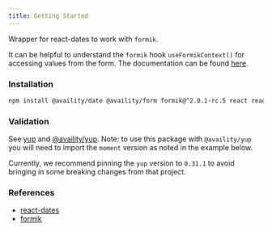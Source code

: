 ```yaml
---
title: Getting Started
---
```


Wrapper for react-dates to work with `formik`.

It can be helpful to understand the `formik` hook `useFormikContext()` for accessing values from the form. The documentation can be found [here](https://formik.org/docs/api/useFormikContext).

### Installation

```bash
npm install @availity/date @availity/form formik@^2.0.1-rc.5 react reactstrap --save
```

### Validation

See [yup](https://github.com/jquense/yup) and [@availity/yup](https://github.com/Availity/sdk-js/tree/master/packages/yup). Note: to use this package with `@availity/yup` you will need to import the `moment` version as noted in the example below.

Currently, we recommend pinning the `yup` version to `0.31.1` to avoid bringing in some breaking changes from that project.

### References

- [react-dates](https://github.com/airbnb/react-dates)
- [formik](https://github.com/jaredpalmer/formik)
